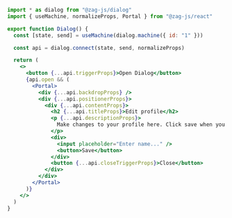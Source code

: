 ```jsx
import * as dialog from "@zag-js/dialog"
import { useMachine, normalizeProps, Portal } from "@zag-js/react"

export function Dialog() {
  const [state, send] = useMachine(dialog.machine({ id: "1" }))

  const api = dialog.connect(state, send, normalizeProps)

  return (
    <>
      <button {...api.triggerProps}>Open Dialog</button>
      {api.open && (
        <Portal>
          <div {...api.backdropProps} />
          <div {...api.positionerProps}>
            <div {...api.contentProps}>
              <h2 {...api.titleProps}>Edit profile</h2>
              <p {...api.descriptionProps}>
                Make changes to your profile here. Click save when you are done.
              </p>
              <div>
                <input placeholder="Enter name..." />
                <button>Save</button>
              </div>
              <button {...api.closeTriggerProps}>Close</button>
            </div>
          </div>
        </Portal>
      )}
    </>
  )
}
```
